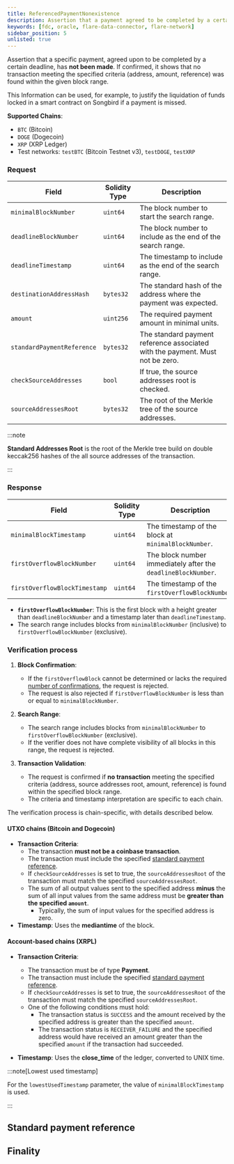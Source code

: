 ```yaml
---
title: ReferencedPaymentNonexistence
description: Assertion that a payment agreed to be completed by a certain deadline, has not been made.
keywords: [fdc, oracle, flare-data-connector, flare-network]
sidebar_position: 5
unlisted: true
---
```



Assertion that a specific payment, agreed upon to be completed by a certain deadline, has **not been made**. If confirmed, it shows that no transaction meeting the specified criteria (address, amount, reference) was found within the given block range.

This Information can be used, for example, to justify the liquidation of funds locked in a smart contract on Songbird if a payment is missed.

**Supported Chains**:

- `BTC` (Bitcoin)
- `DOGE` (Dogecoin)
- `XRP` (XRP Ledger)
- Test networks: `testBTC` (Bitcoin Testnet v3), `testDOGE`, `testXRP`

### Request

| Field                      | Solidity Type | Description                                                                   |
| -------------------------- | ------------- | ----------------------------------------------------------------------------- |
| `minimalBlockNumber`       | `uint64`      | The block number to start the search range.                                   |
| `deadlineBlockNumber`      | `uint64`      | The block number to include as the end of the search range.                   |
| `deadlineTimestamp`        | `uint64`      | The timestamp to include as the end of the search range.                      |
| `destinationAddressHash`   | `bytes32`     | The standard hash of the address where the payment was expected.              |
| `amount`                   | `uint256`     | The required payment amount in minimal units.                                 |
| `standardPaymentReference` | `bytes32`     | The standard payment reference associated with the payment. Must not be zero. |
| `checkSourceAddresses`     | `bool`        | If true, the source addresses root is checked.                                |
| `sourceAddressesRoot`      | `bytes32`     | The root of the Merkle tree of the source addresses.                          |

:::note

**Standard Addresses Root** is the root of the Merkle tree build on double keccak256 hashes of the all source addresses of the transaction.

:::

### Response

| Field                         | Solidity Type | Description                                                   |
| ----------------------------- | ------------- | ------------------------------------------------------------- |
| `minimalBlockTimestamp`       | `uint64`      | The timestamp of the block at `minimalBlockNumber`.           |
| `firstOverflowBlockNumber`    | `uint64`      | The block number immediately after the `deadlineBlockNumber`. |
| `firstOverflowBlockTimestamp` | `uint64`      | The timestamp of the `firstOverflowBlockNumber`.              |

- **`firstOverflowBlockNumber`**: This is the first block with a height greater than `deadlineBlockNumber` and a timestamp later than `deadlineTimestamp`.
- The search range includes blocks from `minimalBlockNumber` (inclusive) to `firstOverflowBlockNumber` (exclusive).

### Verification process

1. **Block Confirmation**:

   - If the `firstOverflowBlock` cannot be determined or lacks the required [number of confirmations](#finality), the request is rejected.
   - The request is also rejected if `firstOverflowBlockNumber` is less than or equal to `minimalBlockNumber`.

2. **Search Range**:

   - The search range includes blocks from `minimalBlockNumber` to `firstOverflowBlockNumber` (exclusive).
   - If the verifier does not have complete visibility of all blocks in this range, the request is rejected.

3. **Transaction Validation**:
   - The request is confirmed if **no transaction** meeting the specified criteria (address, source addresses root, amount, reference) is found within the specified block range.
   - The criteria and timestamp interpretation are specific to each chain.

The verification process is chain-specific, with details described below.

#### UTXO chains (Bitcoin and Dogecoin)

- **Transaction Criteria**:
  - The transaction **must not be a coinbase transaction**.
  - The transaction must include the specified [standard payment reference](#standard-payment-reference).
  - If `checkSourceAddresses` is set to true, the `sourceAddressesRoot` of the transaction must match the specified `sourceAddressesRoot`.
  - The sum of all output values sent to the specified address **minus** the sum of all input values from the same address must be **greater than the specified `amount`**.
    - Typically, the sum of input values for the specified address is zero.
- **Timestamp**: Uses the **mediantime** of the block.

#### Account-based chains (XRPL)

- **Transaction Criteria**:

  - The transaction must be of type **Payment**.
  - The transaction must include the specified [standard payment reference](#standard-payment-reference).
  - If `checkSourceAddresses` is set to true, the `sourceAddressesRoot` of the transaction must match the specified `sourceAddressesRoot`.
  - One of the following conditions must hold:
    - The transaction status is `SUCCESS` and the amount received by the specified address is greater than the specified `amount`.
    - The transaction status is `RECEIVER_FAILURE` and the specified address would have received an amount greater than the specified `amount` if the transaction had succeeded.

- **Timestamp**: Uses the **close_time** of the ledger, converted to UNIX time.

:::note[Lowest used timestamp]

For the `lowestUsedTimestamp` parameter, the value of `minimalBlockTimestamp` is used.

:::

## Standard payment reference

<StandardPaymentReference />

## Finality

<Finality />
